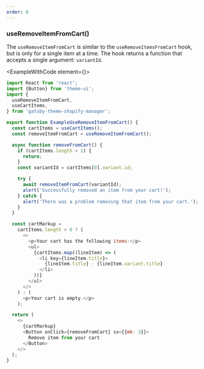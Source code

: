 ```yaml
---
order: 8
---
```



### useRemoveItemFromCart()

The `useRemoveItemFromCart` is similar to the `useRemoveItemsFromCart` hook, but is only for a single item at a time. The hook returns a function that accepts a single argument: `variantId`.

<ExampleWithCode element={<ExampleUseRemoveItemFromCart />}>

```javascript
import React from 'react';
import {Button} from 'theme-ui';
import {
  useRemoveItemFromCart,
  useCartItems,
} from 'gatsby-theme-shopify-manager';

export function ExampleUseRemoveItemFromCart() {
  const cartItems = useCartItems();
  const removeItemFromCart = useRemoveItemFromCart();

  async function removeFromCart() {
    if (cartItems.length < 1) {
      return;
    }
    const variantId = cartItems[0].variant.id;

    try {
      await removeItemFromCart(variantId);
      alert('Successfully removed an item from your cart!');
    } catch {
      alert('There was a problem removing that item from your cart.');
    }
  }

  const cartMarkup =
    cartItems.length > 0 ? (
      <>
        <p>Your cart has the following items:</p>
        <ul>
          {cartItems.map((lineItem) => (
            <li key={lineItem.title}>
              {lineItem.title} - {lineItem.variant.title}
            </li>
          ))}
        </ul>
      </>
    ) : (
      <p>Your cart is empty.</p>
    );

  return (
    <>
      {cartMarkup}
      <Button onClick={removeFromCart} sx={{mb: 3}}>
        Remove item from your cart
      </Button>
    </>
  );
}
```
</ExampleWithCode>
